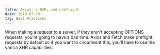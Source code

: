 ```yaml
---
title: Axios, a DAM, and preflight
date: 2019-07-30
tag: Best Practices
---
```


When making a request to a server, if they aren't accepting OPTIONS requests,
you're going to have a bad time. Axios and Fetch make preflight requests by
default so if you want to circumvent this, you'll have to use the vanilla XHR
capabilities.
